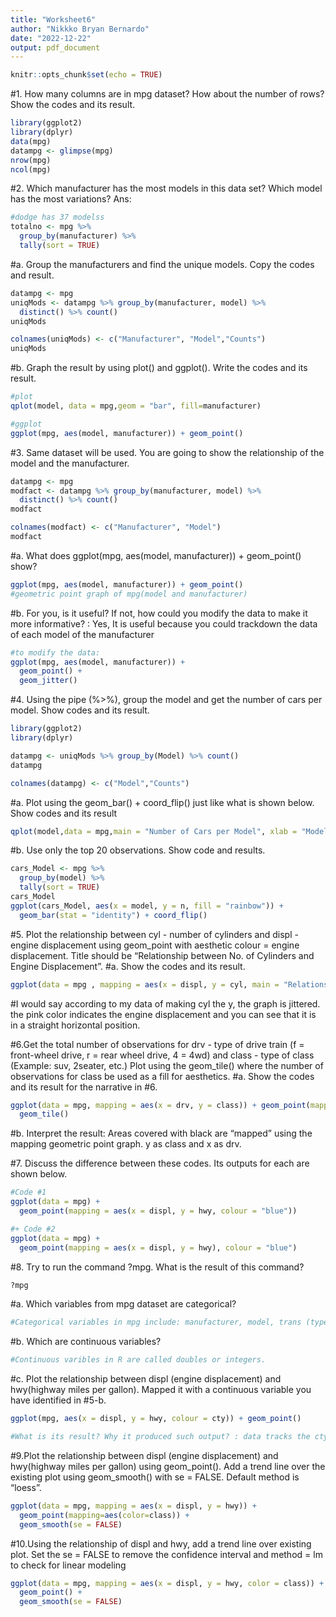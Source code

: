 ```yaml
---
title: "Worksheet6"
author: "Nikkko Bryan Bernardo"
date: "2022-12-22"
output: pdf_document
---
```


```r
knitr::opts_chunk$set(echo = TRUE)
```

#1. How many columns are in mpg dataset? How about the number of rows? Show the codes and its result.
```r
library(ggplot2)
library(dplyr)
data(mpg)
datampg <- glimpse(mpg)
nrow(mpg)
ncol(mpg)
```

#2. Which manufacturer has the most models in this data set? Which model has the most variations? Ans:

```r
#dodge has 37 modelss
totalno <- mpg %>% 
  group_by(manufacturer) %>% 
  tally(sort = TRUE)
```
#a. Group the manufacturers and find the unique models. Copy the codes and result.
```r
datampg <- mpg
uniqMods <- datampg %>% group_by(manufacturer, model) %>%
  distinct() %>% count()
uniqMods

colnames(uniqMods) <- c("Manufacturer", "Model","Counts")
uniqMods
```
#b. Graph the result by using plot() and ggplot(). Write the codes and its result.
```r
#plot
qplot(model, data = mpg,geom = "bar", fill=manufacturer)
```

```r
#ggplot
ggplot(mpg, aes(model, manufacturer)) + geom_point()
```
#3. Same dataset will be used. You are going to show the relationship of the model and the manufacturer.
```r
datampg <- mpg
modfact <- datampg %>% group_by(manufacturer, model) %>%
  distinct() %>% count()
modfact

colnames(modfact) <- c("Manufacturer", "Model")
modfact
```
#a. What does ggplot(mpg, aes(model, manufacturer)) + geom_point() show?
```r
ggplot(mpg, aes(model, manufacturer)) + geom_point()
#geometric point graph of mpg(model and manufacturer)
```
#b. For you, is it useful? If not, how could you modify the data to make it more informative?  : Yes, It is useful because you could trackdown the data of each model of the manufacturer
```r
#to modify the data:
ggplot(mpg, aes(model, manufacturer)) + 
  geom_point() +
  geom_jitter()
```
#4. Using the pipe (%>%), group the model and get the number of cars per model. Show codes and its result.
```r
library(ggplot2)
library(dplyr)

datampg <- uniqMods %>% group_by(Model) %>% count()
datampg

colnames(datampg) <- c("Model","Counts")
```
#a. Plot using the geom_bar() + coord_flip() just like what is shown below. Show codes and its result
```r
qplot(model,data = mpg,main = "Number of Cars per Model", xlab = "Model",ylab = "Number of Cars", geom = "bar", fill = manufacturer) + coord_flip()
```
#b. Use only the top 20 observations. Show code and results.
```r
cars_Model <- mpg %>% 
  group_by(model) %>% 
  tally(sort = TRUE)
cars_Model
ggplot(cars_Model, aes(x = model, y = n, fill = "rainbow")) +
  geom_bar(stat = "identity") + coord_flip()
```
#5. Plot the relationship between cyl - number of cylinders and displ - engine displacement using geom_point with aesthetic colour = engine displacement. Title should be “Relationship between No. of Cylinders and Engine Displacement”.
#a. Show the codes and its result.
```r
ggplot(data = mpg , mapping = aes(x = displ, y = cyl, main = "Relationship between No of Cylinders and Engine Displacement")) + geom_point(mapping=aes(colour = "engine displacement")) + geom_jitter()
```
#I would say according to my data of making cyl the y, the graph is jittered. the pink color indicates the engine displacement and you can see that it is in a straight horizontal position.

#6.Get the total number of observations for drv - type of drive train (f = front-wheel drive, r = rear wheel drive, 4 = 4wd) and class - type of class (Example: suv, 2seater, etc.) Plot using the geom_tile() where the number of observations for class be used as a fill for aesthetics.
#a. Show the codes and its result for the narrative in #6.
```r
ggplot(data = mpg, mapping = aes(x = drv, y = class)) + geom_point(mapping=aes(color=class)) +
  geom_tile()
```
#b. Interpret the result: Areas covered with black are "mapped" using the mapping geometric point graph. y as class and x as drv.

#7. Discuss the difference between these codes. Its outputs for each are shown below.
```r
#Code #1
ggplot(data = mpg) +
  geom_point(mapping = aes(x = displ, y = hwy, colour = "blue"))
```

```r
#+ Code #2
ggplot(data = mpg) +
  geom_point(mapping = aes(x = displ, y = hwy), colour = "blue")
```

#8. Try to run the command ?mpg. What is the result of this command?
```r
?mpg
```
#a. Which variables from mpg dataset are categorical? 
```r
#Categorical variables in mpg include: manufacturer, model, trans (type of transmission), drv (front-wheel drive, rear-wheel, 4wd), fl (fuel type), and class (type of car).
```
#b. Which are continuous variables?
```r
#Continuous varibles in R are called doubles or integers.
```
#c. Plot the relationship between displ (engine displacement) and hwy(highway miles per gallon). Mapped it with a continuous variable you have identified in #5-b.
```r
ggplot(mpg, aes(x = displ, y = hwy, colour = cty)) + geom_point()

#What is its result? Why it produced such output? : data tracks the cty by placing cty(city miles per gallon) at color having a variation or hues of blue.
```  
#9.Plot the relationship between displ (engine displacement) and hwy(highway miles per gallon) using geom_point(). Add a trend line over the existing plot using geom_smooth() with se = FALSE. Default method is “loess”.
```r
ggplot(data = mpg, mapping = aes(x = displ, y = hwy)) +
  geom_point(mapping=aes(color=class)) +
  geom_smooth(se = FALSE)
```
#10.Using the relationship of displ and hwy, add a trend line over existing plot. Set the se = FALSE to remove the confidence interval and method = lm to check for linear modeling
```r
ggplot(data = mpg, mapping = aes(x = displ, y = hwy, color = class)) +
  geom_point() +
  geom_smooth(se = FALSE)
```